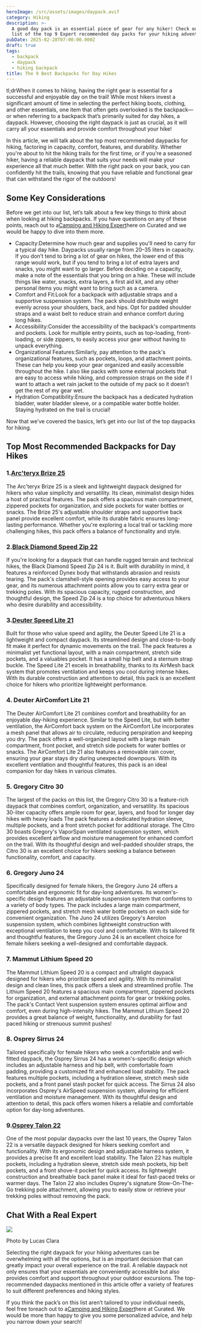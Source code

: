```yaml
---
heroImage: /src/assets/images/daypack.avif
category: Hiking
description: >-
  A good day pack is an essential piece of gear for any hiker! Check out this
  list of the top 9 Expert recommended day packs for your hiking adventures!
pubDate: 2025-02-28T07:00:00.000Z
draft: true
tags:
  - backpack
  - daypack
  - hiking backpack
title: The 9 Best Backpacks for Day Hikes
---
```


tl;drWhen it comes to hiking, having the right gear is essential for a successful and enjoyable day on the trail! While most hikers invest a significant amount of time in selecting the perfect hiking boots, clothing, and other essentials, one item that often gets overlooked is the backpack—or when referring to a backpack that’s primarily suited for day hikes, a daypack. However, choosing the right daypack is just as crucial, as it will carry all your essentials and provide comfort throughout your hike!

In this article, we will talk about the top most recommended daypacks for hiking, factoring in capacity, comfort, features, and durability. Whether you're about to hit the hiking trails for the first time, or if you’re a seasoned hiker, having a reliable daypack that suits your needs will make your experience all that much better. With the right pack on your back, you can confidently hit the trails, knowing that you have reliable and functional gear that can withstand the rigor of the outdoors!

## Some Key Considerations

Before we get into our list, let’s talk about a few key things to think about when looking at hiking backpacks. If you have questions on any of these points, reach out to a[Camping and Hiking Expert](https://www.curated.com/shop/camping?ref=journal)here on Curated and we would be happy to dive into them more.

- Capacity\:Determine how much gear and supplies you'll need to carry for a typical day hike. Daypacks usually range from 20–35 liters in capacity. If you don’t tend to bring a lot of gear on hikes, the lower end of this range would work, but if you tend to bring a lot of extra layers and snacks, you might want to go larger. Before deciding on a capacity, make a note of the essentials that you bring on a hike. These will include things like water, snacks, extra layers, a first aid kit, and any other personal items you might want to bring such as a camera.
- Comfort and Fit\:Look for a backpack with adjustable straps and a supportive suspension system. The pack should distribute weight evenly across your shoulders, back, and hips. Opt for padded shoulder straps and a waist belt to reduce strain and enhance comfort during long hikes.
- Accessibility\:Consider the accessibility of the backpack's compartments and pockets. Look for multiple entry points, such as top-loading, front-loading, or side zippers, to easily access your gear without having to unpack everything.
- Organizational Features\:Similarly, pay attention to the pack's organizational features, such as pockets, loops, and attachment points. These can help you keep your gear organized and easily accessible throughout the hike. I also like packs with some external pockets that are easy to access while hiking, and compression straps on the side if I want to attach a wet rain jacket to the outside of my pack so it doesn’t get the rest of my gear wet.
- Hydration Compatibility\:Ensure the backpack has a dedicated hydration bladder, water bladder sleeve, or a compatible water bottle holder. Staying hydrated on the trail is crucial!

Now that we’ve covered the basics, let’s get into our list of the top daypacks for hiking.

## Top Most Recommended Backpacks for Day Hikes

### 1.[Arc'teryx Brize 25](https://www.carryology.com/bags/best-backpacks-reviewed/arcteryx-brize-25-review/?ref=journal)

The Arc'teryx Brize 25 is a sleek and lightweight daypack designed for hikers who value simplicity and versatility. Its clean, minimalist design hides a host of practical features. The pack offers a spacious main compartment, zippered pockets for organization, and side pockets for water bottles or snacks. The Brize 25's adjustable shoulder straps and supportive back panel provide excellent comfort, while its durable fabric ensures long-lasting performance. Whether you're exploring a local trail or tackling more challenging hikes, this pack offers a balance of functionality and style.

### 2.[Black Diamond Speed Zip 22](https://www.blackdiamondequipment.com/en_US/product/speed-zip-24/?ref=journal)

If you're looking for a daypack that can handle rugged terrain and technical hikes, the Black Diamond Speed Zip 24 is it. Built with durability in mind, it features a reinforced Dynex body that withstands abrasion and resists tearing. The pack's clamshell-style opening provides easy access to your gear, and its numerous attachment points allow you to carry extra gear or trekking poles. With its spacious capacity, rugged construction, and thoughtful design, the Speed Zip 24 is a top choice for adventurous hikers who desire durability and accessibility.

### 3.[Deuter Speed Lite 21](https://www.curated.com/products/5605012/deuter-speed-lite-21l-backpack?ref=journal)

Built for those who value speed and agility, the Deuter Speed Lite 21 is a lightweight and compact daypack. Its streamlined design and close-to-body fit make it perfect for dynamic movements on the trail. The pack features a minimalist yet functional layout, with a main compartment, stretch side pockets, and a valuables pocket. It has a small hip belt and a sternum strap buckle. The Speed Lite 21 excels in breathability, thanks to its AirMesh back system that promotes ventilation and keeps you cool during intense hikes. With its durable construction and attention to detail, this pack is an excellent choice for hikers who prioritize lightweight performance.

### 4. Deuter AirComfort Lite 21

The Deuter AirComfort Lite 21 combines comfort and breathability for an enjoyable day-hiking experience. Similar to the Speed Lite, but with better ventilation, the AirComfort back system on the AirComfort Lite incorporates a mesh panel that allows air to circulate, reducing perspiration and keeping you dry. The pack offers a well-organized layout with a large main compartment, front pocket, and stretch side pockets for water bottles or snacks. The AirComfort Lite 21 also features a removable rain cover, ensuring your gear stays dry during unexpected downpours. With its excellent ventilation and thoughtful features, this pack is an ideal companion for day hikes in various climates.

### 5. Gregory Citro 30

The largest of the packs on this list, the Gregory Citro 30 is a feature-rich daypack that combines comfort, organization, and versatility. Its spacious 30-liter capacity offers ample room for gear, layers, and food for longer day hikes with heavy loads The pack features a dedicated hydration sleeve, multiple pockets, and a front stretch pocket for additional storage. The Citro 30 boasts Gregory's VaporSpan ventilated suspension system, which provides excellent airflow and moisture management for enhanced comfort on the trail. With its thoughtful design and well-padded shoulder straps, the Citro 30 is an excellent choice for hikers seeking a balance between functionality, comfort, and capacity.

### 6. Gregory Juno 24

Specifically designed for female hikers, the Gregory Juno 24 offers a comfortable and ergonomic fit for day-long adventures. Its women's-specific design features an adjustable suspension system that conforms to a variety of body types. The pack includes a large main compartment, zippered pockets, and stretch mesh water bottle pockets on each side for convenient organization. The Juno 24 utilizes Gregory's Aerolon suspension system, which combines lightweight construction with exceptional ventilation to keep you cool and comfortable. With its tailored fit and thoughtful features, the Gregory Juno 24 is an excellent choice for female hikers seeking a well-designed and comfortable daypack.

### 7. Mammut Lithium Speed 20

The Mammut Lithium Speed 20 is a compact and ultralight daypack designed for hikers who prioritize speed and agility. With its minimalist design and clean lines, this pack offers a sleek and streamlined profile. The Lithium Speed 20 features a spacious main compartment, zippered pockets for organization, and external attachment points for gear or trekking poles. The pack's Contact Vent suspension system ensures optimal airflow and comfort, even during high-intensity hikes. The Mammut Lithium Speed 20 provides a great balance of weight, functionality, and durability for fast paced hiking or strenuous summit pushes!

### 8. Osprey Sirrus 24

Tailored specifically for female hikers who seek a comfortable and well-fitted daypack, the Osprey Sirrus 24 has a women's-specific design which includes an adjustable harness and hip belt, with comfortable foam padding, providing a customized fit and enhanced load stability. The pack features multiple pockets, including a hydration sleeve, stretch mesh side pockets, and a front panel stash pocket for quick access. The Sirrus 24 also incorporates Osprey's AirSpeed suspension system, allowing for efficient ventilation and moisture management. With its thoughtful design and attention to detail, this pack offers women hikers a reliable and comfortable option for day-long adventures.

### 9.[Osprey Talon 22](https://www.curated.com/products/4967394/osprey-talon-22l-backpack?ref=journal)

One of the most popular daypacks over the last 10 years, the Osprey Talon 22 is a versatile daypack designed for hikers seeking comfort and functionality. With its ergonomic design and adjustable harness system, it provides a precise fit and excellent load stability. The Talon 22 has multiple pockets, including a hydration sleeve, stretch side mesh pockets, hip belt pockets, and a front shove-it pocket for quick access. Its lightweight construction and breathable back panel make it ideal for fast-paced treks or warmer days. The Talon 22 also includes Osprey's signature Stow-On-The-Go trekking pole attachment, allowing you to easily stow or retrieve your trekking poles without removing the pack.

## Chat With a Real Expert

![](/uploads/dp.avif)

Photo by Lucas Clara

Selecting the right daypack for your hiking adventures can be overwhelming with all the options, but is an important decision that can greatly impact your overall experience on the trail. A reliable daypack not only ensures that your essentials are conveniently accessible but also provides comfort and support throughout your outdoor excursions. The top-recommended daypacks mentioned in this article offer a variety of features to suit different preferences and hiking styles.

If you think the pack’s on this list aren’t tailored to your individual needs, feel free toreach out to a[Camping and Hiking Expert](https://www.curated.com/shop/camping?ref=journal)here at Curated. We would be more than happy to give you some personalized advice, and help you narrow down your search!

